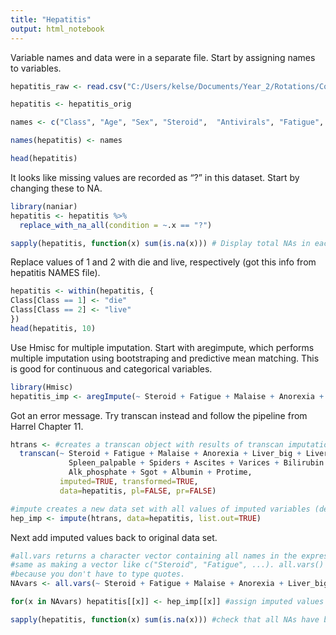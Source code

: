 ---
title: "Hepatitis"
output: html_notebook
---
Variable names and data were in a separate file. Start by assigning names to variables.

```{r}
hepatitis_raw <- read.csv("C:/Users/kelse/Documents/Year_2/Rotations/Colubri/Hepatitis_data/hepatitis.csv", header = FALSE, sep = ",")

hepatitis <- hepatitis_orig

names <- c("Class", "Age", "Sex", "Steroid",  "Antivirals", "Fatigue", "Malaise", "Anorexia", "Liver_big", "Liver_firm",  "Spleen_palpable",  "Spiders", "Ascites",  "Varices", "Bilirubin", "Alk_phosphate", "Sgot",  "Albumin", "Protime",  "Histology")

names(hepatitis) <- names

head(hepatitis)
```


It looks like missing values are recorded as "?" in this dataset. Start by changing these to NA.

```{r}
library(naniar)
hepatitis <- hepatitis %>% 
  replace_with_na_all(condition = ~.x == "?")

sapply(hepatitis, function(x) sum(is.na(x))) # Display total NAs in each variable
```

Replace values of 1 and 2 with die and live, respectively (got this info from hepatitis NAMES file).

```{r}
hepatitis <- within(hepatitis, {
Class[Class == 1] <- "die"
Class[Class == 2] <- "live"
})
head(hepatitis, 10)

```

Use Hmisc for multiple  imputation. Start with aregimpute, which performs multiple imputation using bootstraping and predictive mean matching. This is good for continuous and categorical variables.


```{r}
library(Hmisc)
hepatitis_imp <- aregImpute(~ Steroid + Fatigue + Malaise + Anorexia + Liver_big + Liver_firm + Spleen_palpable + Spiders + Ascites + Varices + Bilirubin + Alk_phosphate + Sgot + Albumin + Protime, data = hepatitis, n.impute = 5)

```
Got an error message. Try transcan instead and follow the pipeline from Harrel Chapter 11.

```{r}
htrans <- #creates a transcan object with results of transcan imputation
  transcan(~ Steroid + Fatigue + Malaise + Anorexia + Liver_big + Liver_firm + 
             Spleen_palpable + Spiders + Ascites + Varices + Bilirubin + 
             Alk_phosphate + Sgot + Albumin + Protime,
           imputed=TRUE, transformed=TRUE, 
           data=hepatitis, pl=FALSE, pr=FALSE)

#impute creates a new data set with all values of imputed variables (designated with *)
hep_imp <- impute(htrans, data=hepatitis, list.out=TRUE)

```

Next add imputed values back to original data set.
```{r}

#all.vars returns a character vector containing all names in the expression. It seems this would be the
#same as making a vector like c("Steroid", "Fatigue", ...). all.vars() is a little more streamlined
#because you don't have to type quotes.
NAvars <- all.vars(~ Steroid + Fatigue + Malaise + Anorexia + Liver_big + Liver_firm + Spleen_palpable + Spiders + Ascites + Varices + Bilirubin + Alk_phosphate + Sgot + Albumin + Protime) 

for(x in NAvars) hepatitis[[x]] <- hep_imp[[x]] #assign imputed values in imp back to original dataset

sapply(hepatitis, function(x) sum(is.na(x))) #check that all NAs have been replaced

```

